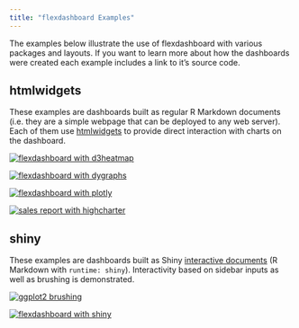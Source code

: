 ```yaml
---
title: "flexdashboard Examples"
---
```


The examples below illustrate the use of flexdashboard with various packages and layouts. If you want to learn more about how the dashboards were created each example includes a link to it's source code. 

## htmlwidgets

These examples are dashboards built as regular R Markdown documents (i.e. they are a simple webpage that can be deployed to any web server). Each of them use [htmlwidgets](http://www.htmlwidgets.com) to provide direct interaction with charts on the dashboard.

<div class="row">

<div class="col-md-4">
<a href="https://rstudio-pubs-static.s3.amazonaws.com/157935_4a5a5cb2d447495d8cfc356251c3e437.html" class="thumbnail">
<img src="images/d3heatmap.png" alt="flexdashboard with d3heatmap">
</a>
</div>

<div class="col-md-4">
<a href="https://rstudio-pubs-static.s3.amazonaws.com/157936_b8de6c18b00240c6a42785ce8a1a1fdc.html" class="thumbnail">
<img src="images/dygraphs.png" alt="flexdashboard with dygraphs">
</a>
</div>

<div class="col-md-4">
<a href="https://rstudio-pubs-static.s3.amazonaws.com/157937_dc7c4031822441a88a05277d38f34f0e.html" class="thumbnail">
<img src="images/plotly.png" alt="flexdashboard with plotly">
</a>
</div>

</div>

<div class="row">

<div class="col-md-4">
<a href="https://beta.rstudioconnect.com/jjallaire/htmlwidgets-highcharter/" class="thumbnail">
<img src="images/highcharter.png" alt="sales report with highcharter">
</a>
</div>



</div>


## shiny

These examples are dashboards built as Shiny [interactive documents](http://shiny.rstudio.com/articles/interactive-docs.html) (R Markdown with `runtime: shiny`). Interactivity based on sidebar inputs as well as brushing is demonstrated.

<div class="row">

<div class="col-md-4">
<a href="https://jjallaire.shinyapps.io/shiny-ggplot2-brushing/" class="thumbnail">
<img src="images/ggplot2-brushing.png" alt="ggplot2 brushing">
</a>
</div>

<div class="col-md-4">
<a href="https://jjallaire.shinyapps.io/shiny-kmeans/" class="thumbnail">
<img src="images/shiny-dashboard.png" alt="flexdashboard with shiny">
</a>
</div>

</div>
